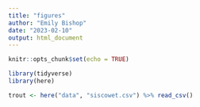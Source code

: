 ```yaml
---
title: "figures"
author: "Emily Bishop"
date: "2023-02-10"
output: html_document
---
```


```r
knitr::opts_chunk$set(echo = TRUE)

library(tidyverse)
library(here)
```

```r
trout <- here("data", "siscowet.csv") %>% read_csv()
```

```r

```

